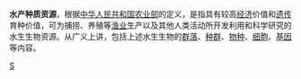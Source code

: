 {{unreferenced|time=2019-01-23T04:23:03+00:00}}
'''水产种质资源'''，根据[[中华人民共和国农业部|中华人民共和国农业部]]的定义，是指具有较高[[经济|经济]]价值和[[遗传|遗传]]育种价值，可为捕捞、养殖等[[渔业|渔业]]生产以及其他人类活动所开发利用和科学研究的水生生物资源。从广义上讲，包括上述水生生物的[[群落|群落]]、[[种群|种群]]、[[物种|物种]]、[[细胞|细胞]]、[[基因|基因]]等内容。

[[Category:水产业|S]]